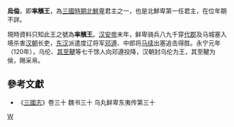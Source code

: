 '''烏倫'''，即'''率觽王'''，為[[三國時期|三國時期]][[北鮮卑|北鮮卑]]君主之一，也是北鮮卑第一任君主，在位年期不詳。

現時資料只知此王之號為'''率觽王'''。[[汉安帝|汉安帝]]末年，鲜卑骑兵八九千穿[[代郡|代郡]]及马城塞入境杀害[[汉朝|汉朝]]长吏，[[东汉|东汉]]派遣度辽将军[[邓遵|邓遵]]、中郎将[[马续|马续]]出塞追击得胜。永宁元年（120年），乌伦、[[其至鞬|其至鞬]]等七千馀人向邓遵投降，汉朝封乌伦为王，其至鞬为侯，赐采帛。
{{start box}}
{{s-before|—}}
{{s-title|[[三國|三國]][[北鮮卑|北鮮卑]][[君主|君主]]}}
{{s-after|率觽侯[[其至鞬|其至鞬]]}}
{{end box}}

==參考文獻==
*《[[三國志|三國志]]》卷三十 魏书三十 乌丸鲜卑东夷传第三十
[[Category:东汉人|W]]